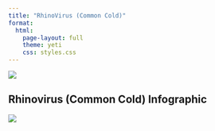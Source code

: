 ```yaml
---
title: "RhinoVirus (Common Cold)"
format: 
  html:
    page-layout: full
    theme: yeti
    css: styles.css
---
```

![](Cold/coldscreen.png)

## Rhinovirus (Common Cold) Infographic

![](Cold/Rhinovirusinfographic.png)